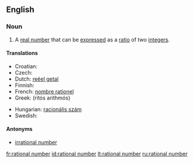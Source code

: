 ==English==

===Noun===
{{en-noun|sg=[[rational]] [[number]]}}

# {{mathematics}} A [[real number]] that can be [[express]]ed as a [[ratio]] of two [[integer]]s.

====Translations====
{{top}}
* Croatian: {{t-|hr|racionalni broj|m}}
* Czech: {{t-|cs|racionální číslo|n}}
* Dutch: [[reëel getal]] {{n}}
* Finnish: {{t+|fi|rationaaliluku}}
* French: [[nombre rationel]] {{m}}
* Greek: {{t|el|ρητός αριθμός|m|sc=Grek}} (ritós arithmós)
{{mid}}
* Hungarian: [[racionális szám]]
* Swedish: {{t+|sv|rationellt tal}}
{{bottom}}

====Antonyms====
*[[irrational number]]

[[fr:rational number]]
[[id:rational number]]
[[lt:rational number]]
[[ru:rational number]]